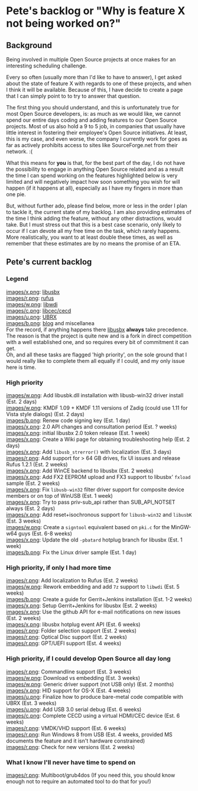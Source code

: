 = Pete's backlog or "Why is feature X not being worked on?" =

== Background ==
Being involved in multiple Open Source projects at once makes for an interesting scheduling challenge.

Every so often (usually more than I'd like to have to answer), I get asked about the state of feature X with regards to one of these projects, and when I think it will be available. Because of this, I have decide to create a page that I can simply point to to try to answer that question.

The first thing you should understand, and this is unfortunately true for most Open Source developers, is: as much as we would like, we cannot spend our entire days coding and adding features to our Open Source projects. Most of us also hold a 9 to 5 job, in companies that usually have little interest in fostering their employee's Open Source initiatives. At least, this is my case, and even worse, the company I currently work for goes as far as actively prohibits access to sites like SourceForge.net from their network. :(

What this means for '''you''' is that, for the best part of the day, I do not have the possibility to engage in anything Open Source related and as a result the time I can spend working on the features highlighted below is very limited and will negatively impact how soon something you wish for will happen (if it happens at all), especially as I have my fingers in more than one pie.

But, without further ado, please find below, more or less in the order I plan to tackle it, the current state of my backlog. I am also providing estimates of the time I think adding the feature, without any other distractions, would take. But I must stress out that this is a best case scenario, only likely to occur if I can devote all my free time on the task, which rarely happens. More realistically, you want to at least double these times, as well as remember that these estimates are by no means the promise of an ETA.

== Pete's current backlog ==

=== Legend ===
[[images/x.png]]: [http://libusbx.org libusbx]<br/>
[[images/r.png]]: [http://rufus.akeo.ie rufus]<br/>
[[images/w.png]]: [http://libwdi.akeo.ie libwdi]<br/>
[[images/c.png]]: [http://cecd.akeo.ie libcec/cecd]<br/>
[[images/u.png]]: [http://ubrx.akeo.ie UBRX]<br/>
[[images/b.png]]: [http://pete.akeo.ie blog] and miscellanea<br/>
For the record, if anything happens there [http://libusbx.org libusbx] '''always''' take precedence. The reason is that the project is quite new and is a fork in direct competition with a well established one, and so requires every bit of commitment it can get.</br/>
Oh, and all these tasks are flagged 'high priority', on the sole ground that I would really like to complete them all equally if I could, and my only issue here is time.

=== High priority ===
[[images/w.png]]: Add libusbk.dll installation with libusb-win32 driver install (Est. 2 days)<br/>
[[images/w.png]]: KMDF 1.09 + KMDF 1.11 versions of Zadig (could use 1.11 for Vista style dialogs) (Est. 2 days)<br/>
[[images/b.png]]: Renew code signing key (Est. 1 day)<br/>
[[images/x.png]]: 2.0 API changes and consultation period (Est. ? weeks)<br/>
[[images/x.png]]: initial libusbx 2.0 token release (Est. 1 week)<br/>
[[images/x.png]]: Create a Wiki page for obtaining troubleshooting help (Est. 2 days)<br/>
[[images/x.png]]: Add <code>libusb_strerror()</code> with localization (Est. 3 days)<br/>
[[images/r.png]]: Add support for > 64 GB drives, fix UI issues and release Rufus 1.2.1 (Est. 2 weeks)<br/>
[[images/x.png]]: Add WinCE backend to libusbx (Est. 2 weeks)<br/>
[[images/x.png]]: Add FX2 EEPROM upload and FX3 support to libusbx' <code>fxload</code> sample (Est. 2 weeks)<br/>
[[images/x.png]]: Fix <code>libusb-win32</code> filter driver support for composite device members or on top of WinUSB (Est. 1 week)<br/>
[[images/x.png]]: Try to pass priv-sub_api rather than SUB_API_NOTSET always (Est. 2 days)<br/>
[[images/x.png]]: Add reset+isochronous support for <code>libusb-win32</code> and <code>libusbK</code> 
(Est. 3 weeks)<br/>
[[images/w.png]]: Create a <code>signtool</code> equivalent based on <code>pki.c</code> for the MinGW-w64 guys (Est. 6-8 weeks)<br/>
[[images/x.png]]: Update the old <code>-pbatard</code> hotplug branch for libusbx (Est. 1 week)<br/>
[[images/b.png]]: Fix the Linux driver sample (Est. 1 day)<br/>

=== High priority, if only I had more time ===
[[images/r.png]]: Add localization to Rufus (Est. 2 weeks)<br/>
[[images/w.png]]: Rework embedding and add <code>7z</code> support to <code>libwdi</code> (Est. 5 weeks)<br/>
[[images/b.png]]: Create a guide for Gerrit+Jenkins installation (Est. 1-2 weeks)<br/>
[[images/x.png]]: Setup Gerrit+Jenkins for libusbx (Est. 2 weeks)<br/>
[[images/x.png]]: Use the github API for e-mail notifications on new issues (Est. 2 weeks)<br/>
[[images/x.png]]: libusbx hotplug event API (Est. 6 weeks)<br/>
[[images/r.png]]: Folder selection support (Est. 2 weeks)<br/>
[[images/r.png]]: Optical Disc support (Est. 2 weeks)<br/>
[[images/r.png]]: GPT/UEFI support (Est. 4 weeks)<br/>

=== High priority, if I could develop Open Source all day long ===
[[images/r.png]]: Commandline support (Est. 3 weeks)<br/>
[[images/w.png]]: Download vs embedding (Est. 3 weeks)<br/>
[[images/w.png]]: Generic driver support (not USB only) (Est. 2 months)<br/>
[[images/x.png]]: HID support for OS-X (Est. 4 weeks)<br/>
[[images/u.png]]: Finalize how to produce bare-metal code compatible with UBRX (Est. 3 weeks)<br/>
[[images/u.png]]: Add USB 3.0 serial debug (Est. 6 weeks)<br/>
[[images/c.png]]: Complete CECD using a virtual HDMI/CEC device (Est. 6 weeks)<br/>
[[images/r.png]]: VMDK/VHD support (Est. 6 weeks)<br/>
[[images/r.png]]: Run Windows 8 from USB (Est. 4 weeks, provided MS documents the feature and it isn't hardware constrained)<br/>
[[images/r.png]]: Check for new versions (Est. 2 weeks)<br/>

=== What I know I'll never have time to spend on ===
[[images/r.png]]: Multiboot/grub4dos (If you need this, you should know enough not to require an automated tool to do that for you!)<br/>


